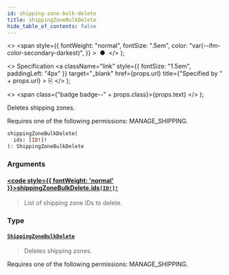```yaml
---
id: shipping-zone-bulk-delete
title: shippingZoneBulkDelete
hide_table_of_contents: false
---
```


  <>
    <span
      style={{
        fontWeight: "normal",
        fontSize: ".5em",
        color: "var(--ifm-color-secondary-darkest)",
      }}
    >
      &nbsp;●&nbsp;
    </span>
  </>
);

  <>
    Specification
    <a
      className="link"
      style={{ fontSize: "1.5em", paddingLeft: "4px" }}
      target="\_blank"
      href={props.url}
      title={"Specified by " + props.url}
    >
      ⎘
    </a>
  </>
);

  <>
    <span class={"badge badge--" + props.class}>{props.text}</span>
  </>
);

Deletes shipping zones.

Requires one of the following permissions: MANAGE_SHIPPING.

```graphql
shippingZoneBulkDelete(
  ids: [ID!]!
): ShippingZoneBulkDelete
```

### Arguments

#### [<code style={{ fontWeight: 'normal' }}>shippingZoneBulkDelete.<b>ids</b></code>](#)<Bullet />[`[ID!]!`](../../api-reference/scalars/id) <Badge class="secondary" text="non-null"/> <Badge class="secondary" text="scalar"/>

> List of shipping zone IDs to delete.

### Type

#### [`ShippingZoneBulkDelete`](../../api-reference/objects/shipping-zone-bulk-delete) <Badge class="secondary" text="object"/>

> Deletes shipping zones.

Requires one of the following permissions: MANAGE_SHIPPING.

>
